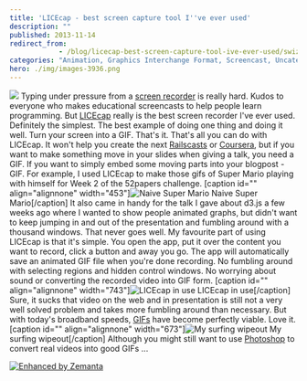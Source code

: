 ```yaml
---
title: 'LICEcap - best screen capture tool I''ve ever used'
description: ""
published: 2013-11-14
redirect_from: 
            - /blog/licecap-best-screen-capture-tool-ive-ever-used/swizec/6417
categories: "Animation, Graphics Interchange Format, Screencast, Uncategorized"
hero: ./img/images-3936.png
---
```

![](./img/images-3935.gif) Typing under pressure from a [screen recorder](http://en.wikipedia.org/wiki/Screencast "Screencast") is really hard. Kudos to everyone who makes educational screencasts to help people learn programming. But [LICEcap](http://www.cockos.com/licecap/) really is the best screen recorder I&#x27;ve ever used. Definitely the simplest. The best example of doing one thing and doing it well. Turn your screen into a GIF. That&#x27;s it. That&#x27;s all you can do with LICEcap. It won&#x27;t help you create the next [Railscasts](http://railscasts.com/ "Railscasts") or [Coursera](http://https://www.coursera.org/ "Coursera"), but if you want to make something move in your slides when giving a talk, you need a GIF. If you want to simply embed some moving parts into your blogpost - GIF. For example, I used LICEcap to make those gifs of Super Mario playing with himself for Week 2 of the 52papers challenge. \[caption id=&quot;&quot; align=&quot;alignnone&quot; width=&quot;453&quot;]![Naive Super Mario](./img/images-3933.gif "Naive Super Mario") Naive Super Mario\[/caption] It also came in handy for the talk I gave about d3.js a few weeks ago where I wanted to show people animated graphs, but didn&#x27;t want to keep jumping in and out of the presentation and fumbling around with a thousand windows. That never goes well. My favourite part of using LICEcap is that it&#x27;s simple. You open the app, put it over the content you want to record, click a button and away you go. The app will automatically save an animated GIF file when you&#x27;re done recording. No fumbling around with selecting regions and hidden control windows. No worrying about sound or converting the recorded video into GIF form. \[caption id=&quot;&quot; align=&quot;alignnone&quot; width=&quot;743&quot;]![LICEcap in use](./img/images-3936.png "LICEcap in use") LICEcap in use\[/caption] Sure, it sucks that video on the web and in presentation is still not a very well solved problem and takes more fumbling around than necessary. But with today&#x27;s broadband speeds, [GIFs](http://en.wikipedia.org/wiki/Graphics_Interchange_Format "Graphics Interchange Format") have become perfectly viable. Love it. \[caption id=&quot;&quot; align=&quot;alignnone&quot; width=&quot;673&quot;]![My surfing wipeout](./img/images-3937.gif "My surfing wipeout") My surfing wipeout\[/caption] Although you might still want to use [Photoshop](http://en.wikipedia.org/wiki/Adobe_Photoshop "Adobe Photoshop") to convert real videos into good GIFs ...

[![Enhanced by Zemanta](http://img.zemanta.com/zemified_e.png?x-id=baddadd7-0053-432f-b323-9c90a87f3b65)](http://www.zemanta.com/?px "Enhanced by Zemanta")
